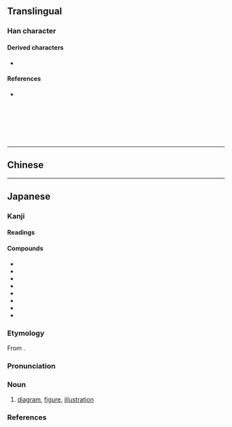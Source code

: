 {{also|圖|图}}
{{character info}}
==Translingual==
{{stroke order|strokes=7}}
{{stroke order|type=janimate}}
{{Han simplified forms|圖|図|图}}

===Han character===
{{Han char|rn=31|rad=囗|as=04|sn=7|four=|canj=WYK|ids=⿴囗⿶丶义,⿴囗⿶⺀乂}}

====Derived characters====
* {{l|mul|[[𮡹]]}}

====References====
* {{Han ref|kx=0217.251|dkj=04734|dj=0445.130|hdz=10716.021|uh=56F3|ud=22259}}
<br><br><br><br><br>

----

==Chinese==
{{zh-see|圖|v}}

----

==Japanese==
{{ja-kanji forms|図|圖}}

===Kanji===
{{ja-kanji|grade=2|rs=囗04|kyu=圖}}

====Readings====
{{ja-readings
|goon=ず<づ
|kanon=と<と
|kun=はか-る
}}

====Compounds====
{{der-top|Compounds}}
* {{ja-r|図%書|と%しょ}}
* {{ja-r|地%図|ち%ず}}
* {{ja-r|図%会|ず%え}}
* {{ja-r|図%画|ず%が}}
* {{ja-r|図%形|ず%けい}}
* {{ja-r|図%表|ず%ひょう}}
* {{ja-r|合%図|あい%ず}}
* {{ja-r|図%鑑|ず%かん}}
{{der-bottom}}

===Etymology===
{{ja-kanjitab|ず|yomi=o}}
From {{bor|ja|ltc|-|sort=す'}} {{m|zh|圖|tr=du}}.

===Pronunciation===
{{ja-pron|yomi=goon|ず|acc=0|acc_ref=DJR,NHK}}

===Noun===
{{ja-noun|ず|hhira=づ}}

# [[diagram]], [[figure]], [[illustration]]

===References===
<references/>